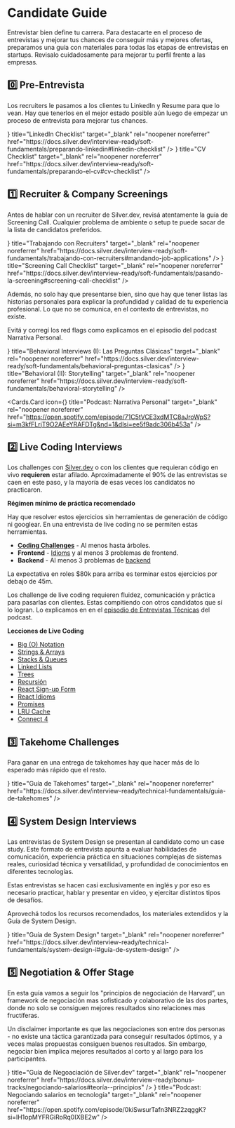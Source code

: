 

# Candidate Guide

Entrevistar bien define tu carrera. Para destacarte en el proceso de entrevistas y mejorar tus chances de conseguir más y mejores ofertas, preparamos una guía con materiales para todas las etapas de entrevistas en startups. Revisalo cuidadosamente para mejorar tu perfil frente a las empresas.

## 0️⃣ Pre-Entrevista

Los recruiters le pasamos a los clientes tu LinkedIn y Resume para que lo vean. Hay que tenerlos en el mejor estado posible aún luego de empezar un proceso de entrevista para mejorar tus chances.

<Cards>
<Cards.Card
icon={<LinkIcon />}
title="LinkedIn Checklist"
target="_blank"
rel="noopener noreferrer"
href="https://docs.silver.dev/interview-ready/soft-fundamentals/preparando-linkedin#linkedin-checklist"
/>
<Cards.Card
icon={<LinkIcon />}
title="CV Checklist"
target="_blank"
rel="noopener noreferrer"
href="https://docs.silver.dev/interview-ready/soft-fundamentals/preparando-el-cv#cv-checklist"
/>
</Cards>

## 1️⃣ Recruiter & Company Screenings

Antes de hablar con un recruiter de Silver.dev, revisá atentamente la guía de Screening Call. Cualquier problema de ambiente o setup te puede sacar de la lista de candidatos preferidos. 

<Cards>
<Cards.Card
icon={<LinkIcon />}
title="Trabajando con Recruiters"
target="_blank"
rel="noopener noreferrer"
href="https://docs.silver.dev/interview-ready/soft-fundamentals/trabajando-con-recruiters#mandando-job-applications"
/>
<Cards.Card
icon={<LinkIcon />}
title="Screening Call Checklist"
target="_blank"
rel="noopener noreferrer"
href="https://docs.silver.dev/interview-ready/soft-fundamentals/pasando-la-screening#screening-call-checklist"
/>
</Cards>

Además, no solo hay que presentarse bien, sino que hay que tener listas las historias personales para explicar la profundidad y calidad de tu experiencia profesional. Lo que no se comunica, en el contexto de entrevistas, no existe. 

Evitá y corregí los red flags como explicamos en el episodio del podcast Narrativa Personal.

<Cards>
<Cards.Card
icon={<LinkIcon />}
title="Behavioral Interviews (I): Las Preguntas Clásicas"
target="_blank"
rel="noopener noreferrer"
href="https://docs.silver.dev/interview-ready/soft-fundamentals/behavioral-preguntas-clasicas"
/>
<Cards.Card
icon={<LinkIcon />}
title="Behavioral (II): Storytelling"
target="_blank"
rel="noopener noreferrer"
href="https://docs.silver.dev/interview-ready/soft-fundamentals/behavioral-storytelling"
/>

<Cards.Card
icon={<LinkIcon />}
title="Podcast: Narrativa Personal"
target="_blank"
rel="noopener noreferrer"
href="https://open.spotify.com/episode/71C5tVCE3xdMTC8aJroWpS?si=m3kfFLrjT9O2AEeYRAFDTg&nd=1&dlsi=ee5f9adc306b453a"
/>
</Cards>

## 2️⃣ Live Coding Interviews

Los challenges con [Silver.dev](http://Silver.dev) o con los clientes que requieran código en vivo **requieren** estar afilado. Aproximadamente el 90% de las entrevistas se caen en este paso, y la mayoría de esas veces los candidatos no practicaron.

**Régimen mínimo de práctica recomendado** 

<Callout emoji="💡">
Hay que resolver estos ejercicios sin herramientas de generación de código ni googlear. En una entrevista de live coding no se permiten estas herramientas.
</Callout>

- [**Coding Challenges**](https://github.com/conanbatt/interview-practice/tree/main/coding-challenges) - Al menos hasta árboles.
- **Frontend** -  [Idioms](https://github.com/conanbatt/interview-practice/blob/main/profile-specific-challenges/frontend/components/idioms.jsx) y al menos 3 problemas de frontend.
- **Backend** - Al menos 3 problemas de [backend](https://github.com/conanbatt/interview-practice/tree/main/profile-specific-challenges/backend)

La expectativa en roles $80k para arriba es terminar estos ejercicios por debajo de 45m.

Los challenge de live coding requieren fluidez, comunicación y práctica para pasarlas con clientes. Estas compitiendo con otros candidatos que sí lo logran. Lo explicamos en en el [episodio de Entrevistas Técnicas](https://open.spotify.com/episode/4rqSIwMOGlYJEanZ0sGWIN) del podcast.  

**Lecciones de Live Coding** 

- [Big (O) Notation](https://docs.silver.dev/interview-ready/technical-fundamentals/ctci/big-o-notation)
- [Strings & Arrays](https://docs.silver.dev/interview-ready/technical-fundamentals/ctci/strings-arrays)
- [Stacks & Queues](https://docs.silver.dev/interview-ready/technical-fundamentals/ctci/stacks-queues)
- [Linked Lists](https://docs.silver.dev/interview-ready/technical-fundamentals/ctci/linked-lists)
- [Trees](https://docs.silver.dev/interview-ready/technical-fundamentals/ctci/trees)
- [Recursión](https://docs.silver.dev/interview-ready/technical-fundamentals/ctci/recursion)
- [React Sign-up Form](https://docs.silver.dev/interview-ready/profile-mastery/frontend/react-signup-form)
- [React Idioms](https://docs.silver.dev/interview-ready/profile-mastery/frontend/react-idioms)
- [Promises](https://docs.silver.dev/interview-ready/profile-mastery/frontend/promises)
- [LRU Cache](https://docs.silver.dev/interview-ready/profile-mastery/backend/lru-cache)
- [Connect 4](https://docs.silver.dev/interview-ready/profile-mastery/backend/connect4)

## 3️⃣ Takehome Challenges

Para ganar en una entrega de takehomes hay que hacer más de lo esperado más rápido que el resto.

<Cards>
<Cards.Card
icon={<LinkIcon />}
title="Guía de Takehomes"
target="_blank"
rel="noopener noreferrer"
href="https://docs.silver.dev/interview-ready/technical-fundamentals/guia-de-takehomes"
/>
</Cards>

## 4️⃣ System Design Interviews

Las entrevistas de System Design se presentan al candidato como un case study. Este formato de entrevista apunta a evaluar habilidades de comunicación, experiencia práctica en situaciones complejas de sistemas reales, curiosidad técnica y versatilidad, y profundidad de conocimientos en diferentes tecnologías.

Estas entrevistas se hacen casi exclusivamente en inglés y por eso es necesario practicar, hablar y presentar en video, y ejercitar distintos tipos de desafíos.

Aprovechá todos los recursos recomendados, los materiales extendidos y la Guía de System Design.

<Cards>
<Cards.Card
icon={<LinkIcon />}
title="Guía de System Design"
target="_blank"
rel="noopener noreferrer"
href="https://docs.silver.dev/interview-ready/technical-fundamentals/system-design-i#guía-de-system-design"
/>
</Cards>

## 5️⃣ Negotiation & Offer Stage

En esta guía vamos a seguir los "principios de negociación de Harvard”, un framework de negociación mas sofisticado y colaborativo de las dos partes, donde no solo se consiguen mejores resultados sino relaciones mas fructíferas.

Un disclaimer importante es que las negociaciones son entre dos personas - no existe una táctica garantizada para conseguir resultados óptimos, y a veces malas propuestas consiguen buenos resultados. Sin embargo, negociar bien implica mejores resultados al corto y al largo para los participantes.

<Cards>
<Cards.Card
icon={<LinkIcon />}
title="Guía de Negoaciación de Silver.dev"
target="_blank"
rel="noopener noreferrer"
href="https://docs.silver.dev/interview-ready/bonus-tracks/negociando-salarios#teoría--principios"
/>
<Cards.Card
icon={<LinkIcon />}
title="Podcast: Negociando salarios en tecnología"
target="_blank"
rel="noopener noreferrer"
href="https://open.spotify.com/episode/0kiSwsurTafn3NRZ2zqggK?si=lH1opMYFRGiRoRq0IXBE2w"
/>

</Cards>
